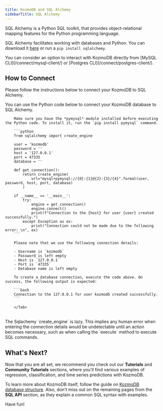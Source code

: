 ```yaml
---
title: KozmoDB and SQL Alchemy
sidebarTitle: SQL Alchemy
---
```


SQL Alchemy is a Python SQL toolkit, that provides object-relational mapping features for the Python programming language.

SQL Alchemy facilitates working with databases and Python. You can download it [here](https://www.sqlalchemy.org/) or run a `pip install sqlalchemy`.

<Tip>
You can consider an option to interact with KozmoDB directly from [MySQL CLI](/connect/mysql-client/) or [Postgres CLI](/connect/postgres-client/).
</Tip>

## How to Connect

Please follow the instructions below to connect your KozmoDB to SQL Alchemy.

<Tabs>
        <Tab title="Local KozmoDB">
        You can use the Python code below to connect your KozmoDB database to SQL Alchemy.

        Make sure you have the *pymysql* module installed before executing the Python code. To install it, run the `pip install pymysql` command.

        ```python
        from sqlalchemy import create_engine

        user = 'kozmodb'
        password = ''
        host = '127.0.0.1'
        port = 47335
        database = ''

        def get_connection():
            return create_engine(
                url="mysql+pymysql://{0}:{1}@{2}:{3}/{4}".format(user, password, host, port, database)
            )

        if __name__ == '__main__':
            try:
                engine = get_connection()
                engine.connect()
                print(f"Connection to the {host} for user {user} created successfully.")
            except Exception as ex:
                print("Connection could not be made due to the following error: \n", ex)
        ```

        Please note that we use the following connection details:

        - Username is `kozmodb`
        - Password is left empty
        - Host is `127.0.0.1`
        - Port is `47335`
        - Database name is left empty

        To create a database connection, execute the code above. On success, the following output is expected:

        ```bash
        Connection to the 127.0.0.1 for user kozmodb created successfully.
        ```

        </Tab>    
</Tabs>

<br />


<Note>
  The Sqlachemy `create_engine` is lazy. This implies any human error when
  entering the connection details would be undetectable until an action becomes
  necessary, such as when calling the `execute` method to execute SQL commands.
</Note>

## What's Next?

Now that you are all set, we recommend you check out our **Tutorials** and
**Community Tutorials** sections, where you'll find various examples of
regression, classification, and time series predictions with KozmoDB.

To learn more about KozmoDB itself, follow the guide on
[KozmoDB database structure](/sql/table-structure/). Also, don't miss out on the
remaining pages from the **SQL API** section, as they explain a common SQL
syntax with examples.

Have fun!
